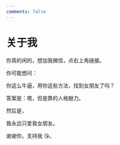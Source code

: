 ```yaml
---
comments: false
---
```


# 关于我

你真的闲的，想加我微信，点右上角链接。

你可能想问：

<p className={"mt-4 text-3xl font-bold"}>
  你这么牛逼，用你这些方法，找到女朋友了吗？
</p>

答案是：嗯，但是靠的人格魅力。

然后是，

我永远只爱我女朋友。

谢谢你，支持我 😘。
